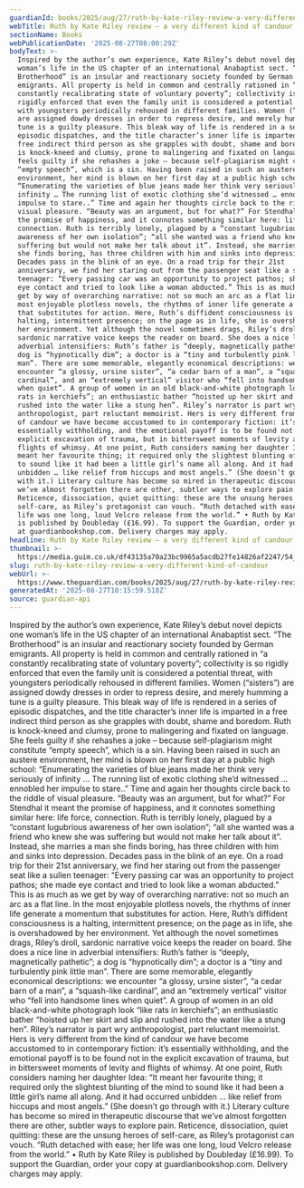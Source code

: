 ```yaml
---
guardianId: books/2025/aug/27/ruth-by-kate-riley-review-a-very-different-kind-of-candour
webTitle: Ruth by Kate Riley review – a very different kind of candour
sectionName: Books
webPublicationDate: '2025-08-27T08:00:29Z'
bodyText: >-
  Inspired by the author’s own experience, Kate Riley’s debut novel depicts one
  woman’s life in the US chapter of an international Anabaptist sect. “The
  Brotherhood” is an insular and reactionary society founded by German
  emigrants. All property is held in common and centrally rationed in “a
  constantly recalibrating state of voluntary poverty”; collectivity is so
  rigidly enforced that even the family unit is considered a potential threat,
  with youngsters periodically rehoused in different families. Women (“sisters”)
  are assigned dowdy dresses in order to repress desire, and merely humming a
  tune is a guilty pleasure. This bleak way of life is rendered in a series of
  episodic dispatches, and the title character’s inner life is imparted in a
  free indirect third person as she grapples with doubt, shame and boredom. Ruth
  is knock-kneed and clumsy, prone to malingering and fixated on language. She
  feels guilty if she rehashes a joke – because self-plagiarism might constitute
  “empty speech”, which is a sin. Having been raised in such an austere
  environment, her mind is blown on her first day at a public high school:
  “Enumerating the varieties of blue jeans made her think very seriously of
  infinity … The running list of exotic clothing she’d witnessed … ennobled her
  impulse to stare..” Time and again her thoughts circle back to the riddle of
  visual pleasure. “Beauty was an argument, but for what?” For Stendhal it meant
  the promise of happiness, and it connotes something similar here: life force,
  connection. Ruth is terribly lonely, plagued by a “constant lugubrious
  awareness of her own isolation”; “all she wanted was a friend who knew she was
  suffering but would not make her talk about it”. Instead, she marries a man
  she finds boring, has three children with him and sinks into depression.
  Decades pass in the blink of an eye. On a road trip for their 21st
  anniversary, we find her staring out from the passenger seat like a sullen
  teenager: “Every passing car was an opportunity to project pathos; she made
  eye contact and tried to look like a woman abducted.” This is as much as we
  get by way of overarching narrative: not so much an arc as a flat line. In the
  most enjoyable plotless novels, the rhythms of inner life generate a momentum
  that substitutes for action. Here, Ruth’s diffident consciousness is a
  halting, intermittent presence; on the page as in life, she is overshadowed by
  her environment. Yet although the novel sometimes drags, Riley’s droll,
  sardonic narrative voice keeps the reader on board. She does a nice line in
  adverbial intensifiers: Ruth’s father is “deeply, magnetically pathetic”; a
  dog is “hypnotically dim”; a doctor is a “tiny and turbulently pink little
  man”. There are some memorable, elegantly economical descriptions: we
  encounter “a glossy, ursine sister”, “a cedar barn of a man”, a “squash-like
  cardinal”, and an “extremely vertical” visitor who “fell into handsome lines
  when quiet”. A group of women in an old black-and-white photograph look “like
  rats in kerchiefs”; an enthusiastic bather “hoisted up her skirt and slip and
  rushed into the water like a stung hen”. Riley’s narrator is part wry
  anthropologist, part reluctant memoirist. Hers is very different from the kind
  of candour we have become accustomed to in contemporary fiction: it’s
  essentially withholding, and the emotional payoff is to be found not in the
  explicit excavation of trauma, but in bittersweet moments of levity and
  flights of whimsy. At one point, Ruth considers naming her daughter Idea: “It
  meant her favourite thing; it required only the slightest blunting of the mind
  to sound like it had been a little girl’s name all along. And it had occurred
  unbidden … like relief from hiccups and most angels.” (She doesn’t go through
  with it.) Literary culture has become so mired in therapeutic discourse that
  we’ve almost forgotten there are other, subtler ways to explore pain.
  Reticence, dissociation, quiet quitting: these are the unsung heroes of
  self-care, as Riley’s protagonist can vouch. “Ruth detached with ease; her
  life was one long, loud Velcro release from the world.” • Ruth by Kate Riley
  is published by Doubleday (£16.99). To support the Guardian, order your copy
  at guardianbookshop.com. Delivery charges may apply.
headline: Ruth by Kate Riley review – a very different kind of candour
thumbnail: >-
  https://media.guim.co.uk/df43135a70a23bc9965a5acdb27fe14826af2247/54_452_3866_3093/500.jpg
slug: ruth-by-kate-riley-review-a-very-different-kind-of-candour
webUrl: >-
  https://www.theguardian.com/books/2025/aug/27/ruth-by-kate-riley-review-a-very-different-kind-of-candour
generatedAt: '2025-08-27T10:15:59.518Z'
source: guardian-api
---
```

Inspired by the author’s own experience, Kate Riley’s debut novel depicts one woman’s life in the US chapter of an international Anabaptist sect. “The Brotherhood” is an insular and reactionary society founded by German emigrants. All property is held in common and centrally rationed in “a constantly recalibrating state of voluntary poverty”; collectivity is so rigidly enforced that even the family unit is considered a potential threat, with youngsters periodically rehoused in different families. Women (“sisters”) are assigned dowdy dresses in order to repress desire, and merely humming a tune is a guilty pleasure. This bleak way of life is rendered in a series of episodic dispatches, and the title character’s inner life is imparted in a free indirect third person as she grapples with doubt, shame and boredom. Ruth is knock-kneed and clumsy, prone to malingering and fixated on language. She feels guilty if she rehashes a joke – because self-plagiarism might constitute “empty speech”, which is a sin. Having been raised in such an austere environment, her mind is blown on her first day at a public high school: “Enumerating the varieties of blue jeans made her think very seriously of infinity … The running list of exotic clothing she’d witnessed … ennobled her impulse to stare..” Time and again her thoughts circle back to the riddle of visual pleasure. “Beauty was an argument, but for what?” For Stendhal it meant the promise of happiness, and it connotes something similar here: life force, connection. Ruth is terribly lonely, plagued by a “constant lugubrious awareness of her own isolation”; “all she wanted was a friend who knew she was suffering but would not make her talk about it”. Instead, she marries a man she finds boring, has three children with him and sinks into depression. Decades pass in the blink of an eye. On a road trip for their 21st anniversary, we find her staring out from the passenger seat like a sullen teenager: “Every passing car was an opportunity to project pathos; she made eye contact and tried to look like a woman abducted.” This is as much as we get by way of overarching narrative: not so much an arc as a flat line. In the most enjoyable plotless novels, the rhythms of inner life generate a momentum that substitutes for action. Here, Ruth’s diffident consciousness is a halting, intermittent presence; on the page as in life, she is overshadowed by her environment. Yet although the novel sometimes drags, Riley’s droll, sardonic narrative voice keeps the reader on board. She does a nice line in adverbial intensifiers: Ruth’s father is “deeply, magnetically pathetic”; a dog is “hypnotically dim”; a doctor is a “tiny and turbulently pink little man”. There are some memorable, elegantly economical descriptions: we encounter “a glossy, ursine sister”, “a cedar barn of a man”, a “squash-like cardinal”, and an “extremely vertical” visitor who “fell into handsome lines when quiet”. A group of women in an old black-and-white photograph look “like rats in kerchiefs”; an enthusiastic bather “hoisted up her skirt and slip and rushed into the water like a stung hen”. Riley’s narrator is part wry anthropologist, part reluctant memoirist. Hers is very different from the kind of candour we have become accustomed to in contemporary fiction: it’s essentially withholding, and the emotional payoff is to be found not in the explicit excavation of trauma, but in bittersweet moments of levity and flights of whimsy. At one point, Ruth considers naming her daughter Idea: “It meant her favourite thing; it required only the slightest blunting of the mind to sound like it had been a little girl’s name all along. And it had occurred unbidden … like relief from hiccups and most angels.” (She doesn’t go through with it.) Literary culture has become so mired in therapeutic discourse that we’ve almost forgotten there are other, subtler ways to explore pain. Reticence, dissociation, quiet quitting: these are the unsung heroes of self-care, as Riley’s protagonist can vouch. “Ruth detached with ease; her life was one long, loud Velcro release from the world.” • Ruth by Kate Riley is published by Doubleday (£16.99). To support the Guardian, order your copy at guardianbookshop.com. Delivery charges may apply.
